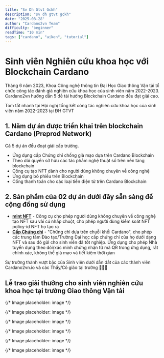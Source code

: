 ```yaml
---
title: "Sv Dh Gtvt Gckh"
description: "sv dh gtvt gckh"
date: "2025-08-28"
author: "Cardano2vn Team"
difficulty: "beginner"
readTime: "10 min"
tags: ["cardano", "aiken", "tutorial"]
---
```


# Sinh viên Nghiên cứu khoa học với Blockchain Cardano

Tháng 6 năm 2023, Khoa Công nghệ thông tin Đại Học Giao thông Vận tải tổ chức công tác đánh giá nghiên cứu khoa học của sinh viên năm 2022-2023. Cardano2vn hướng dẫn 5 đề tài hướng Blockchain Cardano đều đạt giải cao.

Tóm tắt nhanh tại Hội nghị tổng kết công tác nghiên cứu khoa học của sinh viên năm 2022-2023 tại ĐH GTVT

## 1. Năm dự án được triển khai trên blockchain Cardano (Preprod Network)

Cả 5 dự án đều đoạt giải cấp trường.

- Ứng dụng cấp Chứng chỉ chống giả mạo dựa trên Cardano Blockchain
- Theo dõi quyền sở hữu các tác phẩm nghệ thuật số trên nền tảng blockchain
- Công cụ tạo NFT dành cho người dùng không chuyên về công nghệ
- Ứng dụng bỏ phiếu trên Blockchain
- Cổng thanh toán cho các loại tiền điện tử trên Cardano Blockchain

## 2. Sản phẩm của 02 dự án dưới đây sẵn sàng để cộng đồng sử dụng

- **[mint NFT](http://nft.Easterntownhall.com:8088/)** - Công cụ cho phép người dùng không chuyên về công nghệ tạo NFT sau vài cú nhấp chuột, cho phép người dùng kiểm soát NFT policy-id NFT họ tạo ra
- **[Cấp Chứng chỉ](https://utcert.vercel.app/)** - "Chứng chỉ dựa trên chuỗi khối Cardano", cho phép các trung tâm Đào tạo/Trường Đại học cấp chứng chỉ của họ dưới dạng NFT và sau đó gửi cho sinh viên đã tốt nghiệp. Ứng dụng cho phép Nhà tuyển dụng theo dõi/xác minh chứng nhận từ mã QR trong ứng dụng, rất chính xác, không thể giả mạo và tiết kiệm thời gian

Sự trưởng thành vượt bậc của Sinh viên dưới dẫn dắt của các thành viên Cardano2vn.io và các Thầy/Cô giáo tại trường 🙏🙏🙏

## Lễ trao giải thưởng cho sinh viên nghiên cứu khoa học tại trường Giao thông Vận tải

{/* Image placeholder: image */}

{/* Image placeholder: image */}

{/* Image placeholder: image */}

{/* Image placeholder: image */}

{/* Image placeholder: image */}

{/* Image placeholder: image */}


